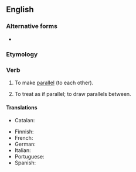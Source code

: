 ==English==

===Alternative forms===
* {{alter|en|parallelise}}

===Etymology===
{{suffix|en|parallel|ize}}

===Verb===
{{en-verb}}

# To make [[parallel]] (to each other).
#: {{ux|en|Care must be taken lest the machine '''parallelize''' the fibers.}}
#: {{ux|en|The programmers had to learn how to '''parallelize''' their algorithms.}}
# To treat as if parallel; to draw parallels between.
#: {{ux|en|They erroneously '''parallelized''' the symptoms of the two diseases.}}

====Translations====
{{trans-top|make parallel}}
* Catalan: {{t-needed|ca}}
{{trans-mid}}
* Finnish: {{t|fi|rinnakkaistaa}}
* French: {{t+|fr|paralléliser}}
* German: {{t+|de|parallelisieren}}
* Italian: {{t|it|parallelizzare}}
* Portuguese: {{t-needed|pt}}
* Spanish: {{t|es|paralelizar}}
{{trans-bottom}}